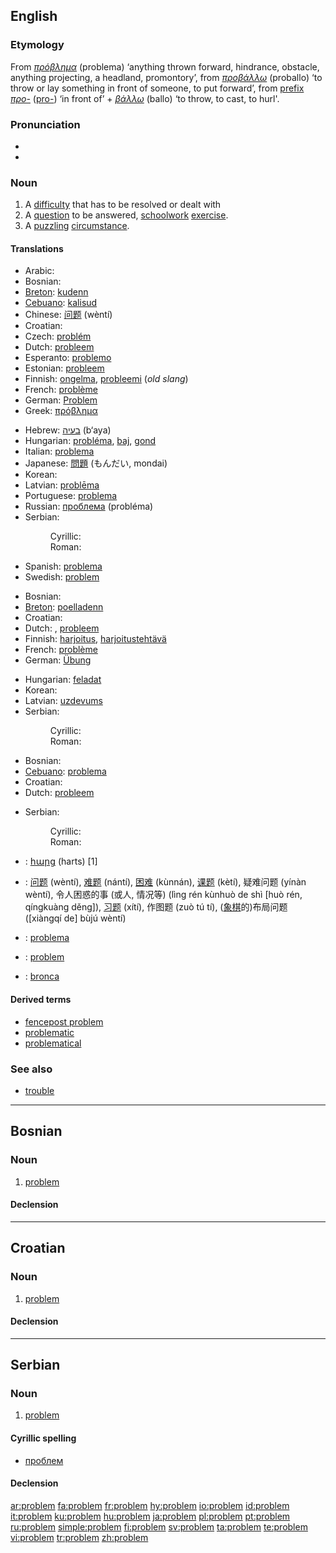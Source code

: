 {{see|Problem}}
==English==
{{wikipedia}}
===Etymology===
From {{AGr.}} ''[[πρόβλημα]]'' (problema) ‘anything thrown forward, hindrance, obstacle, anything projecting, a headland, promontory’, from ''[[προβάλλω]]'' (proballo) ‘to throw or lay something in front of someone, to put forward’, from [[prefix]] ''[[προ-]]'' ([[pro-]]) ‘in front of’ + ''[[βάλλω]]'' (ballo) ‘to throw, to cast, to hurl'.

===Pronunciation===
* {{IPA|/pɹɒbləm/}}
* {{audio|en-us-problem.ogg|Audio (US)}}

===Noun===
{{en-noun}}

# A [[difficulty]] that has to be resolved or dealt with
# A [[question]] to be answered, [[schoolwork]] [[exercise]].
# A [[puzzle|puzzling]] [[circumstance]].

====Translations====
{{trans-top|difficulty}}
*Arabic: {{Arab|[[مشكلة]]}} {{IPAchar|(múškila)}} {{f}}
*Bosnian: {{t|bs|problem|m}}
*[[Breton]]: [[kudenn]] {{f}}
*[[Cebuano]]: [[kalisud]]
*Chinese: [[问题]] (wèntí)
*Croatian: {{t|hr|problem|m}}
*Czech: [[problém]] {{m}}
*Dutch: [[probleem#Dutch|probleem]] {{n}}
*Esperanto: [[problemo]]
*Estonian: [[probleem#Estonian|probleem]]
*Finnish: [[ongelma]], [[probleemi]] (''old slang'')
*French: [[problème]] {{m}}
*German: [[Problem]] {{n}}
*Greek: [[πρόβλημα]] {{n}}
{{trans-mid}}
*Hebrew: [[בעיה]] (b‘aya) {{f}}
*Hungarian: [[probléma]], [[baj]], [[gond]]
*Italian: [[problema]] {{m}}
*Japanese: [[問題]] (もんだい, mondai)
*Korean: {{ko-inline|문제|munje}}
*Latvian: [[problēma]] {{f}}
*Portuguese: [[problema#Portuguese|problema]] {{m}}
*Russian: [[проблема]] (probléma) {{f}}
*Serbian:
*:Cyrillic: {{t|sr|проблем|m}}
*:Roman: {{t|sr|problem|m}}
*Spanish: [[problema#Spanish|problema]] {{m}}
*Swedish: [[#Swedish|problem]] {{n}}
{{trans-bottom}}

{{trans-top|schoolwork exercise}}
*Bosnian: {{t|bs|problem|m}}
*[[Breton]]: [[poelladenn]] {{f}}
*Croatian: {{t|hr|problem|m}}
*Dutch: {{t+|nl|oefening}} {{f}}, [[probleem#Dutch|probleem]] {{n}}
*Finnish: [[harjoitus]], [[harjoitustehtävä]]
*French: [[problème]] {{m}}
*German: [[Übung]] {{f}}
{{trans-mid}}
*Hungarian: [[feladat]]
*Korean: {{ko-inline|문제|munje}}
*Latvian: [[uzdevums]] {{m}}
*Serbian:
*:Cyrillic: {{t|sr|проблем|m}}
*:Roman: {{t|sr|problem|m}}
{{trans-bottom}}

{{trans-top|puzzling circumstance}}
*Bosnian: {{t|bs|problem|m}}
*[[Cebuano]]: [[problema]]
*Croatian: {{t|hr|problem|m}}
*Dutch: [[probleem#Dutch|probleem]] {{n}}
{{trans-mid}}
*Serbian:
*:Cyrillic: {{t|sr|проблем|m}}
*:Roman: {{t|sr|problem|m}}
{{trans-bottom}}

{{checktrans}}
{{trans-top|Translations to be categorized}}
*{{ttbc|Armenian}}: [[հարց]] (harts) [1]
*{{ttbc|Chinese}}: [[问题]] (wèntí), [[难题]] (nántí), [[困难]] (kùnnán), [[课题]] (kètí), 疑难问题 (yínàn wèntí), 令人困惑的事 (或人, 情况等) (lìng rén kùnhuò de shì [huò rén, qíngkuàng děng]), [[习题]] (xítí), 作图题 (zuò tú tí), ([[象棋]]的)布局问题 ([xiàngqí de] bùjú wèntí)
*{{ttbc|Italian}}: [[problema#Italian|problema]] {{m}}
{{trans-mid}}
*{{ttbc|Polish}}: [[problem#Polish|problem]] {{m}}
*{{ttbc|Spanish}}: [[bronca]] {{f}} {{italbrac|Mexico}}
{{trans-bottom}}

====Derived terms====
* [[fencepost problem]]
* [[problematic]]
* [[problematical]]

===See also===
* [[trouble]]

----

==Bosnian==

===Noun===
{{bs-noun|g=m|problemi}}

# [[#English|problem]]

====Declension====
{{bs-decl-noun
|problem|problemi
|problema|problema
|problemu|problemima
|problem|probleme
|probleme|problemi
|problemom|problemima
|problemu|problemima
}}

----

==Croatian==

===Noun===
{{hr-noun|g=m|problemi}}

# [[#English|problem]]

====Declension====
{{hr-decl-noun
|problem|problemi
|problema|problema
|problemu|problemima
|problem|probleme
|probleme|problemi
|problemu|problemima
|problemom|problemima
}}

----

==Serbian==

===Noun===
{{sr-noun|g=m|problemi}}

# [[#English|problem]]

====Cyrillic spelling====
*[[проблем]]

====Declension====
{{sr-decl-noun
|problem|problemi
|problema|problema
|problemu|problemima
|problem|probleme
|probleme|problemi
|problemom|problemima
|problemu|problemima
}}

[[ar:problem]]
[[fa:problem]]
[[fr:problem]]
[[hy:problem]]
[[io:problem]]
[[id:problem]]
[[it:problem]]
[[ku:problem]]
[[hu:problem]]
[[ja:problem]]
[[pl:problem]]
[[pt:problem]]
[[ru:problem]]
[[simple:problem]]
[[fi:problem]]
[[sv:problem]]
[[ta:problem]]
[[te:problem]]
[[vi:problem]]
[[tr:problem]]
[[zh:problem]]